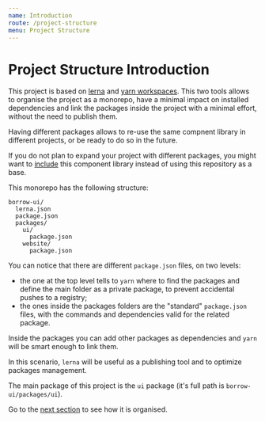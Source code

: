 ```yaml
---
name: Introduction
route: /project-structure
menu: Project Structure
---
```


<Meta title="Project Structure/Introduction" />

# Project Structure Introduction

This project is based on [lerna](https://github.com/lerna/lerna) and
[yarn workspaces](https://yarnpkg.com/features/workspaces).
This two tools allows to organise the project as a monorepo, have a minimal
impact on installed dependencies and link the packages inside the project
with a minimal effort, without the need to publish them.

Having different packages allows to re-use the same compnent library in
different projects, or be ready to do so in the future.

If you do not plan to expand your project with different packages, you might
want to [include](/introduction/getting-started-include-in-an-existing-project)
this component library instead of using this repository as a base.

This monorepo has the following structure:

```
borrow-ui/
  lerna.json
  package.json
  packages/
    ui/
      package.json
    website/
      package.json
```

You can notice that there are different `package.json` files, on two levels:

-   the one at the top level tells to `yarn` where to find the packages and define the main folder as a private package,
    to prevent accidental pushes to a registry;
-   the ones inside the packages folders are the "standard" `package.json` files, with the commands and dependencies
    valid for the related package.

Inside the packages you can add other packages as dependencies and `yarn` will be smart enough to link them.

In this scenario, `lerna` will be useful as a publishing tool and to optimize packages management.

The main package of this project is the `ui` package (it's full path is `borrow-ui/packages/ui`).

Go to the [next section](/project-structure/ui-package) to see how it is organised.
